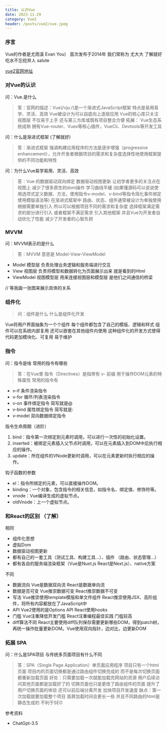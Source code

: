 ```yaml
---
title: 认识Vue
date: 2023-11-29
category: Vue2
header: /posts/vue2/vue.jpeg
---
```


### 序言

Vue的作者是尤雨溪 Evan You） 首次发布于2014年 我们常称为 尤大大 了解就好 吃水不忘挖井人 salute

<a href="https://v2.cn.vuejs.org/" target="_blank">
	vue2官网地址
</a>

### 对Vue的认识

问：Vue.是什么

> 答：官网的描述：Vue(/vjuː/)是一个渐进式JavaScript框架 特点是易用易学、灵活、高效 Vue被设计为可以自底向上逐层应用 Vue的核心库只关注视图层 不仅易于上手 还与第三方库或既有项目整合方便
> 拓展： Vue生态系统成熟 拥有Vue-router、Vuex等核心插件，VueCli、Devtools等开发工具

问：什么是渐进式框架 (了解就好)

> 答：渐进式框架 强调构建应用程序的方法是逐步增强（progressive enhancement），允许开发者根据项目的需求和复杂度选择性地使用框架提供的不同功能和特性

问：为什么Vue易学易用、灵活、高效

> 答：Vue 的数据驱动双向绑定 数据驱动视图更新 让初学者更多的关注点在视图上 减少了很多原生的dom操作 学习曲线平缓 (如果懂源码可以说说使用选项式定义数据、方法，使用指令v-model、v-bind等指令简化事件绑定 使用模版语法等)
> 在渐进式框架中 路由、状态、组件通常被设计为单独使用 根据需要单独引入 所以可以根据项目不同的需求和复杂度 选择框架满足需求的部分进行引入 或者框架不满足需求 引入其他框架 并且Vue为开发者自动优化了性能 减少了开发者的心智负担

### MVVM

问：MVVM表示的是什么

> 答：MVVM 意思是 Model-View-ViewModel

-   Model 模型层 负责处理业务逻辑和服务端进行交互
-   View 视图层 负责将模型和数据转化为页面展示出来 就是看到的Html
-   ViewModel 视图模型层 用来连接视图层和模型层 是他们之间通信的桥梁

// 等我画一张图来展示具体的关系

### 组件化

> 问：组件是什么 什么是组件化开发

Vue将用户界面抽象为一个个组件 每个组件都包含了自己的模版、逻辑和样式 组件可以在系统内部复用 还可以嵌套在其他组件内使用
这种组件化的开发方式使得代码更加模块化、可复用 易于维护

### 指令

问：指令是啥 常用的指令有哪些

> 答：在Vue里 指令（Directives）是指带有 v- 前缀 用于操作DOM元素的特殊属性
> 常用的指令有

-   v-if 条件渲染指令
-   v-for 循环/列表渲染指令
-   v-on 事件绑定指令 简写就是@
-   v-bind 属性绑定指令 简写就是:
-   v-model 双向数据绑定指令

指令生命周期（进阶）

1. bind：指令第一次绑定到元素时调用，可以进行一次性的初始化设置。
2. inserted：被绑定元素插入父节点时调用，可以在元素插入到DOM中后执行相应的操作。
3. update：所在组件的VNode更新时调用，可以在元素更新时执行相应的操作。

钩子函数的参数

-   el：指令所绑定的元素，可以直接操作DOM。
-   binding：一个对象，包含指令的相关信息，如指令名、绑定值、修饰符等。
-   vnode：Vue编译生成的虚拟节点。
-   oldVnode：上一个虚拟节点。

### 和React的区别 （了解）

相同

-   组件化思想
-   虚拟Dom
-   数据驱动视图更新
-   都有自己的一套工具（测试工具、构建工具...）、插件 （路由、状态管理...）
-   都有各自的服务端渲染框架（Vue是Nuxt.js React是Next.js）、native方案

不同

-   数据流向 Vue是数据双向流 React是数据单向流
-   数据是否可变 Vue推崇数据可变 React推崇数据不可变
-   写法 Vue推崇使用template模版和单文件组件 React推崇使用JSX、高阶组件，将所有内容都放在了JavaScript中
-   API Vue2使用的是Options API React使用hooks
-   门槛 Vue注重降低开发门槛 React注重编程最佳实践 门槛较高
-   diff算法不同 React主要使用diff队列保存需要更新哪些DOM，得到patch树，再统一操作批量更新DOM。Vue使用双向指针，边对比，边更新DOM

### 拓展 SPA

问：什么是SPA项目 与传统多页面项目有什么不同

> 答：SPA（Single Page Application）单页面应用程序 项目只有一个html页面 项目内的页面切换都是通过路由组件切换完成的 而不是每次切换页面都重新加载页面
> 好处：只需要加载一次就能加载完网站的资源 用户后续访问其他页面都是加载好了的 切换页面也只是更改了路由组件的页面 提升了用户切换页面的体验
> 还可以前后端分离开发 加快项目开发速度
> 缺点：第一次加载就要加载整个项目 首屏加载时间会更长一些 并且不同路由的html是静态生成的 不利于SEO

参考资料

-   ChatGpt-3.5
